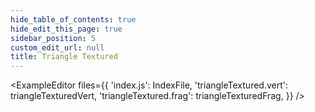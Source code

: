 ```yaml
---
hide_table_of_contents: true
hide_edit_this_page: true
sidebar_position: 5
custom_edit_url: null
title: Triangle Textured
---
```



<ExampleEditor
  files={{
    'index.js': IndexFile,
    'triangleTextured.vert': triangleTexturedVert,
    'triangleTextured.frag': triangleTexturedFrag,
  }}
/>
